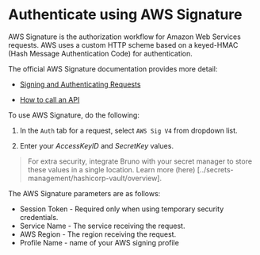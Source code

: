 # Authenticate using AWS Signature 

AWS Signature is the authorization workflow for Amazon Web Services requests. AWS uses a custom HTTP scheme based on a keyed-HMAC (Hash Message Authentication Code) for authentication.

The official AWS Signature documentation provides more detail:

- [Signing and Authenticating Requests](https://docs.aws.amazon.com/AmazonS3/latest/userguide/RESTAuthentication.html)

- [How to call an API](https://docs.aws.amazon.com/apigateway/latest/developerguide/how-to-call-api.html) 

To use AWS Signature, do the following:

1. In the `Auth` tab for a request, select `AWS Sig V4` from  dropdown list.

2. Enter your *AccessKeyID* and *SecretKey* values. 

> For extra security, integrate Bruno with your secret manager to store these values in a single location. Learn more (here) [../secrets-management/hashicorp-vault/overview].

The AWS Signature parameters are as follows:

- Session Token - Required only when using temporary security credentials.
- Service Name - The service receiving the request.
- AWS Region - The region receiving the request.
- Profile Name - name of your AWS signing profile

